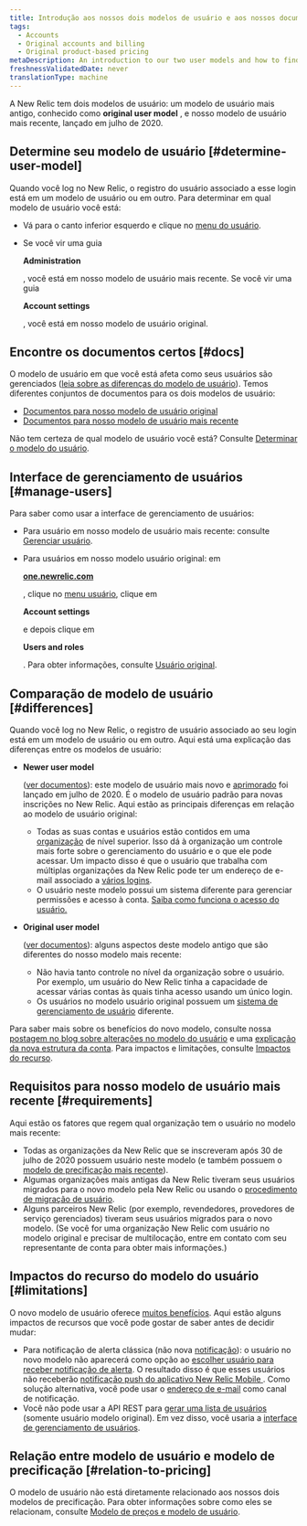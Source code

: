 ```yaml
---
title: Introdução aos nossos dois modelos de usuário e aos nossos documentos de gerenciamento de usuário
tags:
  - Accounts
  - Original accounts and billing
  - Original product-based pricing
metaDescription: An introduction to our two user models and how to find the user management docs you need.
freshnessValidatedDate: never
translationType: machine
---
```



A New Relic tem dois modelos de usuário: um modelo de usuário mais antigo, conhecido como <DNT>**original user model**</DNT> , e nosso modelo de usuário mais recente, lançado em julho de 2020.

## Determine seu modelo de usuário [#determine-user-model]

Quando você log no New Relic, o registro do usuário associado a esse login está em um modelo de usuário ou em outro. Para determinar em qual modelo de usuário você está:

* Vá para o canto inferior esquerdo e clique no [menu do usuário](/docs/accounts/accounts-billing/general-account-settings/intro-account-settings).

* Se você vir uma guia

  <DNT>**Administration**</DNT>

  , você está em nosso modelo de usuário mais recente. Se você vir uma guia

  <DNT>**Account settings**</DNT>

  , você está em nosso modelo de usuário original.

## Encontre os documentos certos [#docs]

O modelo de usuário em que você está afeta como seus usuários são gerenciados ([leia sobre as diferenças do modelo de usuário](#differences)). Temos diferentes conjuntos de documentos para os dois modelos de usuário:

* [Documentos para nosso modelo de usuário original](/docs/accounts/original-accounts-billing/original-users-roles/users-roles-original-user-model)
* [Documentos para nosso modelo de usuário mais recente](/docs/accounts/accounts-billing/new-relic-one-user-management/introduction-managing-users)

Não tem certeza de qual modelo de usuário você está? Consulte [Determinar o modelo do usuário](#determine-user-model).

## Interface de gerenciamento de usuários [#manage-users]

Para saber como usar a interface de gerenciamento de usuários:

* Para usuário em nosso modelo de usuário mais recente: consulte [Gerenciar usuário](/docs/accounts/accounts-billing/new-relic-one-user-management/user-management-ui-and-tasks#where).

* Para usuários em nosso modelo usuário original: em

  <DNT>**[one.newrelic.com](https://one.newrelic.com/all-capabilities)**</DNT>

  , clique no [menu usuário](/docs/accounts/accounts-billing/general-account-settings/intro-account-settings), clique em

  <DNT>**Account settings**</DNT>

  e depois clique em

  <DNT>**Users and roles**</DNT>

  . Para obter informações, consulte [Usuário original](/docs/accounts/original-accounts-billing/original-users-roles/users-roles-original-user-model/).

## Comparação de modelo de usuário [#differences]

Quando você log no New Relic, o registro de usuário associado ao seu login está em um modelo de usuário ou em outro. Aqui está uma explicação das diferenças entre os modelos de usuário:

* <DNT>**Newer user model**</DNT>

  ([ver documentos](/docs/accounts/accounts-billing/new-relic-one-user-management/introduction-managing-users)): este modelo de usuário mais novo e [aprimorado](https://www.newrelic.com/blog/how-to-relic/user-management-and-access-security) foi lançado em julho de 2020. É o modelo de usuário padrão para novas inscrições no New Relic. Aqui estão as principais diferenças em relação ao modelo de usuário original:

  * Todas as suas contas e usuários estão contidos em uma [organização](/docs/new-relic-account-structure) de nível superior. Isso dá à organização um controle mais forte sobre o gerenciamento do usuário e o que ele pode acessar. Um impacto disso é que o usuário que trabalha com múltiplas organizações da New Relic pode ter um endereço de e-mail associado a [vários logins](/docs/accounts/accounts-billing/general-account-settings/factors-affecting-access-features-data/#account-access).
  * O usuário neste modelo possui um sistema diferente para gerenciar permissões e acesso à conta. [Saiba como funciona o acesso do usuário.](/docs/accounts/accounts-billing/new-relic-one-user-management/user-management-concepts#understand-concepts)

* <DNT>**Original user model**</DNT>

  ([ver documentos](/docs/accounts/original-accounts-billing/original-users-roles/users-roles-original-user-model/)): alguns aspectos deste modelo antigo que são diferentes do nosso modelo mais recente:

  * Não havia tanto controle no nível da organização sobre o usuário. Por exemplo, um usuário do New Relic tinha a capacidade de acessar várias contas às quais tinha acesso usando um único login.
  * Os usuários no modelo usuário original possuem um [sistema de gerenciamento de usuário](/docs/accounts/original-accounts-billing/original-users-roles/users-roles-original-user-model) diferente.

Para saber mais sobre os benefícios do novo modelo, consulte nossa [postagem no blog sobre alterações no modelo do usuário](https://www.newrelic.com/blog/how-to-relic/user-management-and-access-security) e uma [explicação da nova estrutura da conta](/docs/accounts/accounts-billing/account-structure/new-relic-account-structure). Para impactos e limitações, consulte [Impactos do recurso](#limitations).

## Requisitos para nosso modelo de usuário mais recente [#requirements]

Aqui estão os fatores que regem qual organização tem o usuário no modelo mais recente:

* Todas as organizações da New Relic que se inscreveram após 30 de julho de 2020 possuem usuário neste modelo (e também possuem o [modelo de precificação mais recente](#pricing-plans)).
* Algumas organizações mais antigas da New Relic tiveram seus usuários migrados para o novo modelo pela New Relic ou usando o [procedimento de migração de usuário](/docs/accounts/original-accounts-billing/original-users-roles/user-migration).
* Alguns parceiros New Relic (por exemplo, revendedores, provedores de serviço gerenciados) tiveram seus usuários migrados para o novo modelo. (Se você for uma organização New Relic com usuário no modelo original e precisar de multilocação, entre em contato com seu representante de conta para obter mais informações.)

## Impactos do recurso do modelo do usuário [#limitations]

O novo modelo de usuário oferece [muitos benefícios](https://newrelic.com/blog/how-to-relic/user-management-and-access-security). Aqui estão alguns impactos de recursos que você pode gostar de saber antes de decidir mudar:

* Para notificação de alerta clássica (não nova [notificação](/docs/alerts-applied-intelligence/notifications/intro-notifications)): o usuário no novo modelo não aparecerá como opção ao [escolher usuário para receber notificação de alerta](/docs/alerts-applied-intelligence/new-relic-alerts/alert-notifications/notification-channels-control-where-send-alerts/#user). O resultado disso é que esses usuários não receberão [notificação push do aplicativo New Relic Mobile ](/docs/mobile-apps/new-relic-mobile-apps/authentication-alerts/alerting-new-relic-mobile-apps). Como solução alternativa, você pode usar o [endereço de e-mail](/docs/alerts-applied-intelligence/new-relic-alerts/alert-notifications/notification-channels-control-where-send-alerts/#email) como canal de notificação.
* Você não pode usar a API REST para [gerar uma lista de usuários](/docs/apis/rest-api-v2/account-examples-v2/listing-users-your-account/) (somente usuário modelo original). Em vez disso, você usaria a [interface de gerenciamento de usuários](/docs/accounts/accounts-billing/new-relic-one-user-management/user-management-ui-and-tasks#where).

## Relação entre modelo de usuário e modelo de precificação [#relation-to-pricing]

O modelo de usuário não está diretamente relacionado aos nossos dois modelos de precificação. Para obter informações sobre como eles se relacionam, consulte [Modelo de preços e modelo de usuário](/docs/accounts/original-accounts-billing/original-product-based-pricing/overview-pricing-models#pricing-user-table).